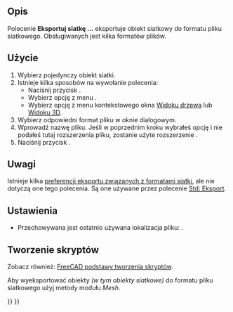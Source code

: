 <languages/>

{{Docnav/pl
|[[Mesh_Import/pl|Import]]
|[[Mesh_FromPartShape/pl|Siatka z kształtu]]
|[[Mesh_Workbench/pl|środowisko pracy Siatka]]
|IconL=Mesh_Import.svg
|IconR=Mesh_FromPartShape.svg
|IconC=Workbench_Mesh.svg
}}

{{GuiCommand/pl
|Name=Mesh Export
|Name/pl=Siatka: Eksportuj
|MenuLocation=Siatki → Eksportuj siatkę ...
|Workbenches=[[Mesh_Workbench/pl|Siatka]]
|SeeAlso=[[Std_Export/pl|Eksport]], [[Import_Export/pl|Import Eksport]]
}}

<span id="Description"></span>
==Opis==

Polecenie '''Eksportuj siatkę ...''' eksportuje obiekt siatkowy do formatu pliku siatkowego. Obsługiwanych jest kilka formatów plików.

<span id="Usage"></span>
==Użycie==

# Wybierz pojedynczy obiekt siatki.
# Istnieje kilka sposobów na wywołanie polecenia:
#* Naciśnij przycisk {{Button|[[Image:Mesh_Export.svg|16px]] '''Eksportuj siatkę ...'''}}.
#* Wybierz opcję z menu {{MenuCommand|Siatki → [[Image:Mesh_Export.svg|16px]] Eksportuj siatkę ...}}.
#* Wybierz opcję {{MenuCommand|[[Image:Mesh_Export.svg|16px]] Eksportuj siatkę ...}} z menu kontekstowego okna [[Tree_view/pl|Widoku drzewa]] lub [[3D_view/pl|Widoku 3D]].
# Wybierz odpowiedni format pliku w oknie dialogowym.
# Wprowadź nazwę pliku. Jeśli w poprzednim kroku wybrałeś opcję {{Value|Wszystkie pliki (*.*)}} i nie podałeś tutaj rozszerzenia pliku, zostanie użyte rozszerzenie {{FileName|.stl}}.
# Naciśnij przycisk {{Button|Zapisz}}.

<span id="Notes"></span>
==Uwagi==

Istnieje kilka [[Import_Export_Preferences/pl#Formaty_Siatki|preferencji eksportu związanych z formatami siatki]], ale nie dotyczą one tego polecenia. Są one używane przez polecenie [[Std_Export/pl|Std: Eksport]].

<span id="Preferences"></span>
==Ustawienia==

* Przechowywana jest ostatnio używana lokalizacja pliku: {{MenuCommand|Przybory → Edycja parametrów ... → BaseApp → Preferences → General → FileOpenSavePath}}.

<span id="Scripting"></span>
==Tworzenie skryptów==

Zobacz również: [[FreeCAD_Scripting_Basics/pl|FreeCAD podstawy tworzenia skryptów]].

Aby wyeksportować obiekty ''(w tym obiekty siatkowe)'' do formatu pliku siatkowego użyj metody {{incode|export}} modułu ''Mesh''.

{{Code|code=
import FreeCAD
import Mesh

doc = FreeCAD.ActiveDocument

Mesh.export([doc.Cone, doc.Cylinder], 'D:/testfiles/mymodel.stl')
}}


{{Docnav/pl
|[[Mesh_Import/pl|Import]]
|[[Mesh_FromPartShape/pl|Siatka z kształtu]]
|[[Mesh_Workbench/pl|środowisko pracy Siatka]]
|IconL=Mesh_Import.svg
|IconR=Mesh_FromPartShape.svg
|IconC=Workbench_Mesh.svg
}}

{{Mesh Tools navi{{#translation:}}}}
{{Userdocnavi{{#translation:}}}}
{{clear}}
